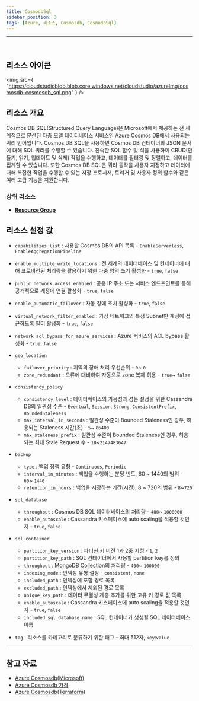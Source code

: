 ```yaml
---
title: CosmodbSql
sidebar_position: 3
tags: [Azure, 리소스, Cosmosdb, CosmodbSql]
---
```


<hr />
<br />


## 리소스 아이콘

<img
    src={
        "https://cloudstudioblob.blob.core.windows.net/cloudstudio/azureImg/cosmosdb-cosmosdb_sql.png"
    }
/>

## 리소스 개요

Cosmos DB SQL(Structured Query Language)은 Microsoft에서 제공하는 전 세계적으로 분산된 다중 모델 데이터베이스 서비스인 Azure Cosmos DB에서 사용되는 쿼리 언어입니다.
Cosmos DB SQL을 사용하면 Cosmos DB 컨테이너의 JSON 문서에 대해 SQL 쿼리를 수행할 수 있습니다.
친숙한 SQL 함수 및 식을 사용하여 CRUD(만들기, 읽기, 업데이트 및 삭제) 작업을 수행하고, 데이터를 필터링 및 정렬하고, 데이터를 집계할 수 있습니다.
또한 Cosmos DB SQL은 쿼리 동작을 사용자 지정하고 데이터에 대해 복잡한 작업을 수행할 수 있는 저장 프로시저, 트리거 및 사용자 정의 함수와 같은 여러 고급 기능을 지원합니다.

### 상위 리소스

-   [**Resource Group**](https://docs.cstudio.app/docs/resource/azure/Base/ResourceGroup)

## 리소스 설정 값

-   `capabilities_list` : 사용할 Cosmos DB의 API 목록 - `EnableServerless`, `EnableAggregationPipeline`

-   `enable_multiple_write_locations` : 전 세계의 데이터베이스 및 컨테이너에 대해 프로비전된 처리량을 활용하기 위한 다중 영역 쓰기 활성화 - `true`, `false`

-   `public_network_access_enabled` : 공용 IP 주소 또는 서비스 엔드포인트를 통해 공개적으로 계정에 연결 활성화 - `true`, `false`

-   `enable_automatic_failover` : 자동 장애 조치 활성화 - `true`, `false`

-   `virtual_network_filter_enabled` : 가상 네트워크의 특정 Subnet만 계정에 접근하도록 필터 활성화 - `true`, `false`

-   `network_acl_bypass_for_azure_services` : Azure 서비스의 ACL bypass 활성화 - `true`, `false`

-   `geo_location`

    -   `failover_priority` : 지역의 장애 처리 우선순위 - `0`~ `0`
    -   `zone_redundant` : 오류에 대비하여 자동으로 zone 복제 허용 - `true`~ `false`

-   `consistency_policy`

    -   `consistency_level` : 데이터베이스의 가용성과 성능 설정을 위한 Cassandra DB의 일관성 수준 - `Eventual`, `Session`, `Strong`, `ConsistentPrefix`, `BoundedStaleness`
    -   `max_interval_in_seconds` : 일관성 수준이 Bounded Staleness인 경우, 허용되는 Staleness 시간(초) - `5`~ `86400`
    -   `max_staleness_prefix` : 일관성 수준이 Bounded Staleness인 경우, 허용되는 최대 Stale Request 수 - `10`~`2147483647`

-   `backup`

    -   `type` : 백업 정책 유형 - `Continuous`, `Periodic`
    -   `interval_in_minutes` : 백업을 수행하는 분당 빈도, 60 ~ 1440의 범위 - `60`~ `1440`
    -   `retention_in_hours` : 백업을 저장하는 기간(시간), 8 ~ 720의 범위 - `8`~`720`

-   `sql_database`

    -   `throughput` : Cosmos DB SQL 데이터베이스의 처리량 - `400`~ `1000000`
    -   `enable_autoscale` : Cassandra 키스페이스에 auto scaling을 적용할 것인지 - `true`, `false`

-   `sql_container`

    -   `partition_key_version` : 파티션 키 버전 1과 2중 지정 - `1`, `2`
    -   `partition_key_path` : SQL 컨테이너에서 사용할 partition key를 정의
    -   `throughput` : MongoDB Collection의 처리량 - `400`~ `100000`
    -   `indexing_mode` : 인덱싱 유형 설정 - `consistent`, `none`
    -   `included_path` : 인덱싱에 포함 경로 목록
    -   `excluded_path` : 인덱싱에서 제외된 경로 목록
    -   `unique_key_path` : 데이터 무결성 계층 추가를 위한 고유 키 경로 값 목록
    -   `enable_autoscale` : Cassandra 키스페이스에 auto scaling을 적용할 것인지 - `true`, `false`
    -   `included_sql_database_name` : SQL 컨테이너가 생성될 SQL 데이터베이스 이름

-   `tag` : 리소스를 카테고리로 분류하기 위한 태그 - 최대 512자, `key`:`value`

---

## 참고 자료

-   [Azure Cosmosdb(Microsoft)](https://learn.microsoft.com/ko-kr/azure/cosmos-db/introduction)
-   [Azure Cosmosdb 가격](https://azure.microsoft.com/en-us/pricing/details/cosmos-db/autoscale-provisioned/)
-   [Azure Cosmosdb(Terraform)](https://registry.terraform.io/providers/hashicorp/azurerm/latest/docs/resources/cosmosdb_account)
